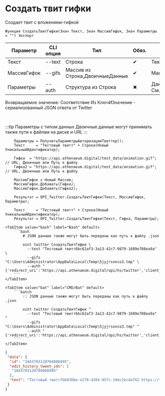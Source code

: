 ﻿---
sidebar_position: 4
---


# Создать твит гифки
 Создает твит с вложением-гифкой



`Функция СоздатьТвитГифки(Знач Текст, Знач МассивГифок, Знач Параметры = "") Экспорт`

  | Параметр | CLI опция | Тип | Обяз. | Назначение |
  |-|-|-|-|-|
  | Текст | --text | Строка | &#x2714; | Текст твита |
  | МассивГифок | --gifs | Массив из Строка,ДвоичныеДанные | &#x2714; | Массив файлов гифок |
  | Параметры | --auth | Структура из Строка | &#x2716; | Данные авторизации. См.ПолучитьСтандартныеПараметры |

  
  Возвращаемое значение:   Соответствие Из КлючИЗначение - сериализованный JSON ответа от Twitter

<br/>

:::tip
Параметры с типом данных Двоичные данные могут принимать также пути к файлам на диске и URL
:::
<br/>



```bsl title="Пример использования для 1С:Предприятие/OneScript"
    Параметры = ПолучитьПараметрыАвторизацииТвиттер();
    Текст     = "Тестовый твитт" + Строка(Новый УникальныйИдентификатор);

    Гифка  = "https://api.athenaeum.digital/test_data/animation.gif"; // URL, Двоичные или Путь к файлу
    Гифка2 = "https://api.athenaeum.digital/test_data/animation.gif"; // URL, Двоичные или Путь к файлу

    МассивГифок = Новый Массив;
    МассивГифок.Добавить(Гифка);
    МассивГифок.Добавить(Гифка2);

    Результат = OPI_Twitter.СоздатьТвитГифки(Текст, МассивГифок, Параметры);

    Текст     = "Тестовый твитт" + Строка(Новый УникальныйИдентификатор);
    Результат = OPI_Twitter.СоздатьТвитГифки(Текст, Гифка, Параметры);
```
    

 <Tabs>
  
    <TabItem value="bash" label="Bash" default>
        ```bash
            # JSON данные также могут быть переданы как путь к файлу .json
            
            oint twitter СоздатьТвитГифки \
              --text "Тестовый твитт6bc62af3-3a13-42c7-9879-1689e708ea9a" \
              --gifs "C:\Users\Administrator\AppData\Local\Temp\5jyjrsonco3.tmp" \
              --auth "{'redirect_uri':'https://api.athenaeum.digital/opi/hs/twitter','client_id':'***','client_secret':'***','access_token':'***','refresh_token':'***','oauth_token':'***','oauth_token_secret':'***','oauth_consumer_key':'***','oauth_consumer_secret':'***'}"
        ```
    </TabItem>
  
    <TabItem value="bat" label="CMD/Bat" default>
        ```batch
            :: JSON данные также могут быть переданы как путь к файлу .json
            
            oint twitter СоздатьТвитГифки ^
              --text "Тестовый твитт6bc62af3-3a13-42c7-9879-1689e708ea9a" ^
              --gifs "C:\Users\Administrator\AppData\Local\Temp\5jyjrsonco3.tmp" ^
              --auth "{'redirect_uri':'https://api.athenaeum.digital/opi/hs/twitter','client_id':'***','client_secret':'***','access_token':'***','refresh_token':'***','oauth_token':'***','oauth_token_secret':'***','oauth_consumer_key':'***','oauth_consumer_secret':'***'}"
        ```
    </TabItem>
</Tabs>


```json title="Результат"
{
 "data": {
  "id": "1843703120704008495",
  "edit_history_tweet_ids": [
   "1843703120704008495"
  ],
  "text": "Тестовый твитт7bb8366e-e270-4284-957c-19ec2ecda762 https://t.co/eufWFKfOpX"
 }
}
```
